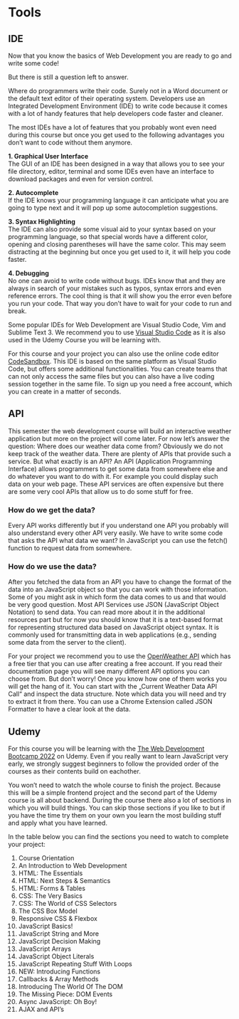 # Tools

## IDE

Now that you know the basics of Web Development you are ready to go and write some code!

But there is still a question left to answer.

Where do programmers write their code. Surely not in a Word document or the default text editor of their operating system. Developers use an Integrated Development Environment (IDE) to write code because it comes with a lot of handy features that help developers code faster and cleaner.

The most IDEs have a lot of features that you probably wont even need during this course but once you get used to the following advantages you don't want to code without them anymore.

**1. Graphical User Interface**  
The GUI of an IDE has been designed in a way that allows you to see your file directory, editor, terminal and some IDEs even have an interface to download packages and even for version control.

**2. Autocomplete**  
If the IDE knows your programming language it can anticipate what you are going to type next and it will pop up some autocompletion suggestions.

**3. Syntax Highlighting**  
The IDE can also provide some visual aid to your syntax based on your programming language, so that special words have a different color, opening and closing parentheses will have the same color. This may seem distracting at the beginning but once you get used to it, it will help you code faster.

**4. Debugging**  
No one can avoid to write code without bugs. IDEs know that and they are always in search of your mistakes such as typos, syntax errors and even reference errors. The cool thing is that it will show you the error even before you run your code. That way you don't have to wait for your code to run and break.

Some popular IDEs for Web Development are Visual Studio Code, Vim and Sublime Text 3. We recommend you to use [Visual Studio Code](https://code.visualstudio.com/) as it is also used in the Udemy Course you will be learning with.

For this course and your project you can also use the online code editor [CodeSandbox](https://codesandbox.io/). This IDE is based on the same platform as Visual Studio Code, but offers some additional functionalities. You can create teams that can not only access the same files but you can also have a live coding session together in the same file. To sign up you need a free account, which you can create in a matter of seconds.

## API

This semester the web development course will build an interactive weather application but more on the project will come later. For now let's answer the question: Where does our weather data come from? Obviously we do not keep track of the weather data. There are plenty of APIs that provide such a service. But what exactly is an API? An API (Application Programming Interface) allows programmers to get some data from somewhere else and do whatever you want to do with it. For example you could display such data on your web page. These API services are often expensive but there are some very cool APIs that allow us to do some stuff for free.

### How do we get the data? {-}
Every API works differently but if you understand one API you probably will also understand every other API very easily. We have to write some code that asks the API what data we want? In JavaScript you can use the fetch() function to request data from somewhere.

### How do we use the data? {-}
After you fetched the data from an API you have to change the format of the data into an JavaScript object so that you can work with those information. Some of you might ask in which form the data comes to us and that would be very good question. Most API Services use JSON (JavaScript Object Notation) to send data. You can read more about it in the additional resources part but for now you should know that it is a text-based format for representing structured data based on JavaScript object syntax. It is commonly used for transmitting data in web applications (e.g., sending some data from the server to the client). 

For your project we recommend you to use the [OpenWeather API](https://openweathermap.org/api) which has a free tier that you can use after creating a free account. If you read their documentation page you will see many different API options you can choose from. But don't worry! Once you know how one of them works you will get the hang of it. You can start with the „Current Weather Data API Call“ and inspect the data structure. Note which data you will need and try to extract it from there. You can use a Chrome Extension called JSON Formatter to have a clear look at the data.

## Udemy

For this course you will be learning with the [The Web Development Bootcamp 2022](...) on Udemy. Even if you really want to learn JavaScript very early, we strongly suggest beginners to follow the provided order of the courses as their contents build on eachother.

You won't need to watch the whole course to finish the project. Because this will be a simple frontend project and the second part of the Udemy course is all about backend. During the course there also a lot of sections in which you will build things. You can skip those sections if you like to but if you have the time try them on your own you learn the most building stuff and apply what you have learned.

In the table below you can find the sections you need to watch to complete your project:

1. Course Orientation
2. An Introduction to Web Development
3. HTML: The Essentials
4. HTML: Next Steps & Semantics
5. HTML: Forms & Tables
6. CSS: The Very Basics
7. CSS: The World of CSS Selectors
8. The CSS Box Model
9. Responsive CSS & Flexbox
10. JavaScript Basics!
11. JavaScript String and More
12. JavaScript Decision Making
13. JavaScript Arrays
14. JavaScript Object Literals
15. JavaScript Repeating Stuff With Loops
16. NEW: Introducing Functions
17. Callbacks & Array Methods
18. Introducing The World Of The DOM
19. The Missing Piece: DOM Events
20. Async JavaScript: Oh Boy!
21. AJAX and API's